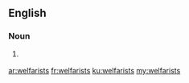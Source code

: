 ==English==

===Noun===
{{head|en|plural}}

# {{context|rare|pejorative|derisive|lang=en}} {{plural of|welfarist|lang=en|nocat=1}}

[[ar:welfarists]]
[[fr:welfarists]]
[[ku:welfarists]]
[[my:welfarists]]